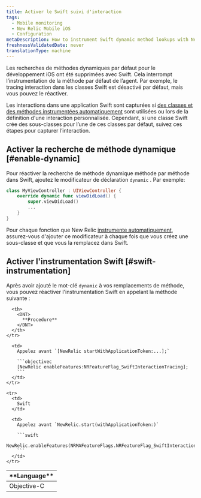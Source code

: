 ```yaml
---
title: Activer le Swift suivi d'interaction
tags:
  - Mobile monitoring
  - New Relic Mobile iOS
  - Configuration
metaDescription: How to instrument Swift dynamic method lookups with New Relic's iOS instrumentation feature flag.
freshnessValidatedDate: never
translationType: machine
---
```


Les recherches de méthodes dynamiques par défaut pour le développement iOS ont été supprimées avec Swift. Cela interrompt l’instrumentation de la méthode par défaut de l’agent. Par exemple, le tracing interaction dans les classes Swift est désactivé par défaut, mais vous pouvez le réactiver.

Les interactions dans une application Swift sont capturées si [des classes et des méthodes instrumentées automatiquement](/docs/mobile-monitoring/new-relic-mobile/mobile-sdk/mobile-sdk-api-guide/#method-list-ios) sont utilisées ou lors de la définition d&apos;une interaction personnalisée. Cependant, si une classe Swift crée des sous-classes pour l’une de ces classes par défaut, suivez ces étapes pour capturer l’interaction.

## Activer la recherche de méthode dynamique [#enable-dynamic]

Pour réactiver la recherche de méthode dynamique méthode par méthode dans Swift, ajoutez le modificateur de déclaration `dynamic` . Par exemple:

```swift
class MyViewController : UIViewController {
    override dynamic func viewDidLoad() {
        super.viewDidLoad()
        ...
    }
}
```

Pour chaque fonction que New Relic [instrumente automatiquement](/docs/mobile-monitoring/new-relic-mobile/mobile-sdk/mobile-sdk-api-guide/#method-list-ios), assurez-vous d&apos;ajouter ce modificateur à chaque fois que vous créez une sous-classe et que vous la remplacez dans Swift.

## Activer l&apos;instrumentation Swift [#swift-instrumentation]

Après avoir ajouté le mot-clé `dynamic` à vos remplacements de méthode, vous pouvez réactiver l&apos;instrumentation Swift en appelant la méthode suivante :

<table>
  <thead>
    <tr>
      <th style={{ width: "150px" }}>
        <DNT>
          **Language**
        </DNT>
      </th>

      <th>
        <DNT>
          **Procedure**
        </DNT>
      </th>
    </tr>
  </thead>

  <tbody>
    <tr>
      <td>
        Objective-C
      </td>

      <td>
        Appelez avant `[NewRelic startWithApplicationToken:...];`

        ```objectivec
        [NewRelic enableFeatures:NRFeatureFlag_SwiftInteractionTracing];
        ```
      </td>
    </tr>

    <tr>
      <td>
        Swift
      </td>

      <td>
        Appelez avant `NewRelic.start(withApplicationToken:)`

        ```swift
        NewRelic.enableFeatures(NRMAFeatureFlags.NRFeatureFlag_SwiftInteractionTracing)
        ```
      </td>
    </tr>
  </tbody>
</table>